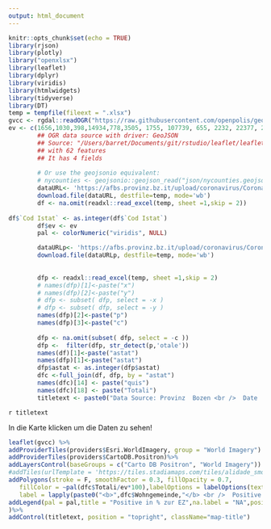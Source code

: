 ```yaml
---
output: html_document
---
```

```r
knitr::opts_chunk$set(echo = TRUE)
library(rjson)
library(plotly)
library("openxlsx")
library(leaflet)
library(dplyr)
library(viridis)
library(htmlwidgets)
library(tidyverse)
library(DT)
temp = tempfile(fileext = ".xlsx")
gvcc <- rgdal::readOGR("https://raw.githubusercontent.com/openpolis/geojson-italy/master/geojson/limits_P_21_municipalities.geojson")
ev <- c(1656,1030,398,14934,778,3505, 1755, 107739, 655, 2232, 22377, 2808, 16716, 395,  8104, 2656, 5496,2298, 6855, 1527, 2887, 5215, 3430, 2239, 665, 1378, 2389, 3351, 5384, 2823, 3579, 1000, 2629, 3311, 1726, 900, 5214, 5005, 2715, 18073, 12511, 4045, 342, 1574, 1274, 5272, 3081, 2791, 841, 1692, 40862, 2914, 1701, 2086, 2017, 5869, 3230, 1973, 3937, 3825, 4869, 3783, 1565, 724, 195, 1872, 3624, 546, 265, 4497, 2917, 7955, 1362, 3151, 1240, 3827, 3367, 3066, 3558, 3885, 1767, 3255, 1544,1974,7145,2912,1432,2629,1228,1880,6215,1838,1141,1766,4473,3431,1965,1007,2450,1040,969,2896,1057,3205,3093,6022,2320,3339,4694,959,1597,1875,6979,2998,1389,762)
        ## OGR data source with driver: GeoJSON 
        ## Source: "/Users/barret/Documents/git/rstudio/leaflet/leaflet/docs/json/nycounties.geojson", layer: "nycounties"
        ## with 62 features
        ## It has 4 fields
        
        # Or use the geojsonio equivalent:
        # nycounties <- geojsonio::geojson_read("json/nycounties.geojson", what = "sp")
        dataURL<- 'https://afbs.provinz.bz.it/upload/coronavirus/CoronavirusQuarantaene.xlsx'
        download.file(dataURL, destfile=temp, mode='wb')
        df <- na.omit(readxl::read_excel(temp, sheet =1,skip = 2))
        
df$`Cod Istat` <- as.integer(df$`Cod Istat`)
        df$ev <- ev
        pal <- colorNumeric("viridis", NULL)

        dataURLp<- 'https://afbs.provinz.bz.it/upload/coronavirus/CoronavirusPositivi.xlsx'
        download.file(dataURLp, destfile=temp, mode='wb')
        
        
        dfp <- readxl::read_excel(temp, sheet =1,skip = 2)
        # names(dfp)[1]<-paste("x")
        # names(dfp)[2]<-paste("y")
        # dfp <- subset( dfp, select = -x )
        # dfp <- subset( dfp, select = -y )
        names(dfp)[2]<-paste("p")
        names(dfp)[3]<-paste("c")
      
        dfp <- na.omit(subset( dfp, select = -c ))
        dfp <-  filter(dfp, str_detect(p,'otale'))
        names(df)[1]<-paste("astat")
        names(dfp)[1]<-paste("astat")
        dfp$astat <- as.integer(dfp$astat) 
        dfc <-full_join(df, dfp, by = "astat")
        names(dfc)[14] <- paste("quis")
        names(dfc)[18] <- paste("Totali")
        titletext <- paste0("Data Source: Provinz  Bozen <br />  Date : ", Sys.Date(), "<br /> Created with: R by J. Mayr")
```
`r titletext`

In die Karte klicken um die Daten zu sehen! 
```r
leaflet(gvcc) %>%
addProviderTiles(providers$Esri.WorldImagery, group = "World Imagery") %>%
addProviderTiles(providers$CartoDB.Positron)%>%
addLayersControl(baseGroups = c("Carto DB Positron", "World Imagery")) %>%
#addTiles(urlTemplate = 'https://tiles.stadiamaps.com/tiles/alidade_smooth/{z}/{x}/{y}{r}.png') %>%
addPolygons(stroke = F, smoothFactor = 0.3, fillOpacity = 0.7,
   fillColor = ~pal(dfc$Totali/ev*100),labelOptions = labelOptions(textsize = "15px",opacity = 0.7),
   label = lapply(paste0("<b>",dfc$Wohngemeinde,"</b> <br />  Positive in %: ", formatC(dfc$Totali/ev*100, big.mark = ","),"<br /> Positiv: ",  formatC(dfc$Totali , big.mark = ","),"<br /> Änderung: ",  formatC(dfc$`aumento di casi dal giorno prima` , big.mark = ","),"<br />  in Quarantäne: ", formatC(dfc$quis, big.mark = ","),"<br /> Änderung: ",  formatC(dfc$`variazione rispetto al giorno precedente...11` , big.mark = ",")), htmltools::HTML)) %>%
addLegend(pal = pal,title = "Positive in % zur EZ",na.label = "NA",position = "bottomright", values = ~dfc$Totali/ev*100, opacity = .7,
)%>%
addControl(titletext, position = "topright", className="map-title")
```
